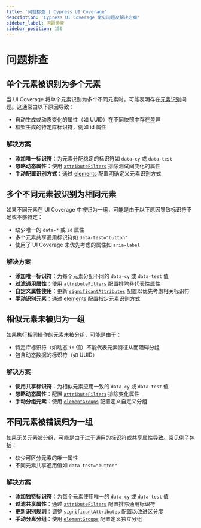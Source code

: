 ```yaml
---
title: '问题排查 | Cypress UI Coverage'
description: 'Cypress UI Coverage 常见问题及解决方案'
sidebar_label: 问题排查
sidebar_position: 150
---
```


<ProductHeading product="ui-coverage" />

# 问题排查

## 单个元素被识别为多个元素

当 UI Coverage 将单个元素识别为多个不同元素时，可能表明存在[元素识别](/ui-coverage/core-concepts/element-identification)问题。这通常由以下原因导致：

- 自动生成或动态变化的属性（如 UUID）在不同快照中存在差异
- 框架生成的特定库标识符，例如 id 属性

### 解决方案

- **添加唯一标识符**：为元素分配稳定的标识符如 `data-cy` 或 `data-test`
- **忽略动态属性**：使用 [`attributeFilters`](/ui-coverage/configuration/attributefilters) 排除测试间变化的属性
- **手动配置识别方式**：通过 [elements](/ui-coverage/configuration/elements) 配置明确定义元素识别方式

## 多个不同元素被识别为相同元素

如果不同元素在 UI Coverage 中被归为一组，可能是由于以下原因导致标识符不足或不够特定：

- 缺少唯一的 `data-*` 或 `id` 属性
- 多个元素共享通用标识符如 `data-test="button"`
- 使用了 UI Coverage 未优先考虑的属性如 `aria-label`

### 解决方案

- **添加唯一标识符**：为每个元素分配不同的 `data-cy` 或 `data-test` 值
- **过滤通用属性**：使用 [`attributeFilters`](/ui-coverage/configuration/attributefilters) 配置排除非代表性属性
- **自定义属性使用**：更新 [`significantAttributes`](/ui-coverage/configuration/significantattributes) 配置以优先考虑相关标识符
- **手动识别元素**：通过 [elements](/ui-coverage/configuration/elements) 配置指定元素识别方式

## 相似元素未被归为一组

如果执行相同操作的元素未被[分组](/ui-coverage/core-concepts/element-grouping)，可能是由于：

- 特定库标识符（如动态 `id` 值）不能代表元素特征从而阻碍分组
- 包含动态数据的标识符（如 UUID）

### 解决方案

- **使用共享标识符**：为相似元素应用一致的 `data-cy` 或 `data-test` 值
- **忽略动态属性**：配置 [`attributeFilters`](/ui-coverage/configuration/attributefilters) 排除变化属性
- **手动分组元素**：使用 [`elementGroups`](/ui-coverage/configuration/elementgroups) 配置定义自定义分组

## 不同元素被错误归为一组

如果无关元素被[分组](/ui-coverage/core-concepts/element-grouping)，可能是由于过于通用的标识符或共享属性导致。常见例子包括：

- 缺少可区分元素的唯一属性
- 不同元素共享通用值如 `data-test="button"`

### 解决方案

- **添加独特标识符**：为每个元素使用唯一的 `data-cy` 或 `data-test` 值
- **过滤共享属性**：通过 [`attributeFilters`](/ui-coverage/configuration/attributefilters) 配置排除通用标识符
- **更新识别规则**：调整 [`significantAttributes`](/ui-coverage/configuration/significantattributes) 配置以改进区分度
- **手动分离分组**：使用 [`elementGroups`](/ui-coverage/configuration/elementgroups) 配置定义独立分组